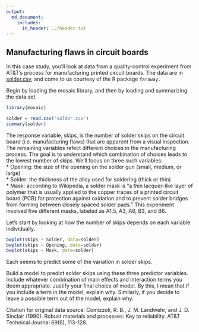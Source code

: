```yaml
---
output:
  md_document:
    includes:
      in_header: ../header.txt
---
```


## Manufacturing flaws in circuit boards

In this case study, you'll look at data from a quality-control experiment from AT&T's process for manufacturing printed circuit boards.  The data are in [solder.csv](solder.csv), and come to us courtesy of the R package `faraway.`


Begin by loading the mosaic library, and then by loading and summarizing the data set.
```r
library(mosaic)
```

```r
solder = read.csv('solder.csv')
summary(solder)
```

The response variable, skips, is the number of solder skips on the circuit board (i.e. manufacturing flaws) that are apparent from a visual inspection.  The remaining variables refect different choices in the manufacturing process.  The goal is to understand which combination of choices leads to the lowest number of skips.  We'll focus on three such variables:  
* Opening: the size of the opening on the solder gun (small, medium, or large)  
* Solder: the thickness of the alloy used for soldering (thick or thin)  
* Mask: according to Wikipedia, a solder mask is "a thin lacquer-like layer of polymer that is usually applied to the copper traces of a printed circuit board (PCB) for protection against oxidation and to prevent solder bridges from forming between closely spaced solder pads."  This experiment involved five different masks, labeled as A1.5, A3, A6, B3, and B6.


Let's start by looking at how the number of skips depends on each variable individually.
```r
bwplot(skips ~ Solder, data=solder)
bwplot(skips ~ Opening, data=solder)
bwplot(skips ~ Mask, data=solder)
```

Each seems to predict some of the variation in solder skips.

Build a model to predict solder skips using these three predictor variables.  Include whatever combination of main effects and interaction terms you deem appropriate.  Justify your final choice of model.  By this, I mean that if you include a term in the model, explain why.  Similarly, if you decide to leave a possible term out of the model, explain why.

Citation for original data source: Comizzoli, R. B., J. M. Landwehr, and J. D. Sinclair (1990). Robust materials and processes: Key to reliability. AT&T Technical Journal 69(6), 113-128.

